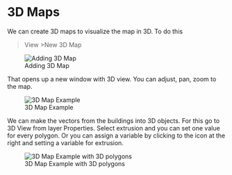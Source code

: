 # 3D Maps

We can create 3D maps to visualize the map in 3D. To do this

>View >New 3D Map

![Adding 3D Map](Images\New3Dmap.png)

That opens up a new window with 3D view. You can adjust, pan, zoom to the map.

![3D Map Example](Images\3Dmap.png)


We can make the vectors from the buildings into 3D objects. For this go to 3D View from layer Properties. Select extrusion and you can set one value for every polygon. Or you can assign a variable by clicking to the icon at the right and setting a variable for extrusion.


![3D Map Example with 3D polygons](Images\3Dbuildings.png)
